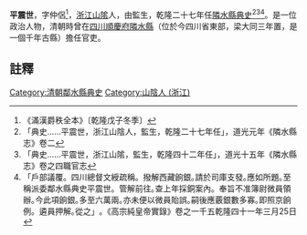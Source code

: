 {{vfd|沒有足夠的可靠資料來源能夠讓這個條目符合[[Wikipedia:關注度|Wikipedia:關注度]]中的標準|date=2022/06/27}}
{{明清人物信息框
| 姓名 =平震世
| 最高職務 = [[四川|四川]][[隣水縣|隣水縣]][[典史|典史]]
| 國家 = 大清
| 籍貫 = [[浙江|浙江]][[山隂|山隂]]
| 字號 =
| 出生日期 = ？年？月？日
| 逝世日期 = ？年？月？日
| 墓葬 = 
| 配偶 =  
| 親屬 = 曾祖、祖、父，母
| 出身 =監生 
| 著作 =  
*
}}
'''平震世'''{{BD|？年||？年||}}，字仲侶<ref>《滿漢爵秩全本》〔乾隆戊子冬季〕</ref>，[[浙江|浙江]][[山隂|山隂]]人，由監生，乾隆二十七年任[[隣水縣|隣水縣]][[典史|典史]]<ref>「典史……平震世，浙江山陰人，監生，乾隆二十七年任」，道光元年《隣水縣志》卷二</ref><ref>「典史……平震世，浙江山隂，監生，乾隆四十二年任」，道光十五年《隣水縣志》卷之四職官志</ref><ref>「戶部議覆。四川總督文綬疏稱。撥解西藏餉銀｡請於司庫支發｡應如所題｡至稱派委鄰水縣典史平震世。管解前往｡查上年採銅案內。奉旨不准簿尉微員領辦｡今此項餉銀｡多至六萬兩｡亦未便以微員貽誤｡嗣後應覈銀數多寡｡即照京餉例。遴員押解｡從之」｡《高宗純皇帝實錄》卷之一千五乾隆四十一年三月25日</ref>。是一位政治人物，清朝時曾在[[四川|四川]][[順慶府|順慶府]][[隣水縣|隣水縣]]（位於今四川省東部，梁大同三年置，是一個千年古縣）擔任官吏。
==註釋==
{{reflist}}
{{清朝人物小作品}}
[[Category:清朝鄰水縣典史|Category:清朝鄰水縣典史]]
[[Category:山陰人_(浙江)|Category:山陰人 (浙江)]]